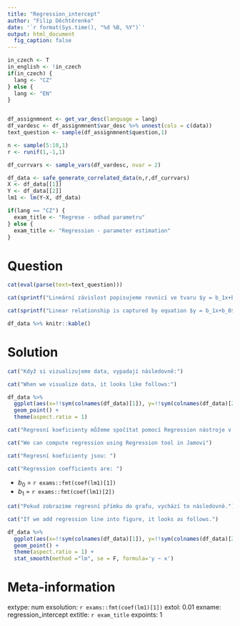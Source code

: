 ```yaml
---
title: "Regression_intercept"
author: "Filip Děchtěrenko"
date: '`r format(Sys.time(), "%d %B, %Y")`'
output: html_document
  fig_caption: false
---
```


```r
in_czech <- T
in_english <- !in_czech
if(in_czech) {
  lang <- "CZ"
} else {
  lang <- "EN"
}
```

```r

```

```r

df_assignmnent <- get_var_desc(language = lang)
df_vardesc <- df_assignmnent$var_desc %>% unnest(cols = c(data))
text_question <- sample(df_assignmnent$question,1)

n <- sample(5:10,1)
r <- runif(1,-1,1)

df_currvars <- sample_vars(df_vardesc, nvar = 2)

df_data <- safe_generate_correlated_data(n,r,df_currvars)
X <- df_data[[1]]
Y <- df_data[[2]]
lm1 <- lm(Y~X, df_data)

if(lang == "CZ") {
  exam_title <- "Regrese - odhad parametru"
} else {
  exam_title <- "Regression - parameter estimation"
}

```



Question
========
```r
cat(eval(parse(text=text_question)))
```

```r
cat(sprintf("Lineární závislost popisujeme rovnicí ve tvaru $y = b_1x+b_0$. Spočítejte regresní koeficient $b_0$ přímky předpovídající proměnnou '%s' v závislosti na proměnné '%s'. Data vypadají následovně:", df_currvars$name[2], df_currvars$name[1]))
```

```r
cat(sprintf("Linear relationship is captured by equation $y = b_1x+b_0$. Compute regression coefficient $b_0$ for the line predicting variable '%s' from variable '%s'. Data looks as follows:", df_currvars$name[2], df_currvars$name[1]))
```



```r
df_data %>% knitr::kable()
```

Solution
========

```r
cat("Když si vizualizujeme data, vypadají následovně:")
```

```r
cat("When we visualize data, it looks like follows:")
```


```r
df_data %>% 
  ggplot(aes(x=!!sym(colnames(df_data)[1]), y=!!sym(colnames(df_data)[2]))) +
  geom_point() + 
  theme(aspect.ratio = 1)
```


```r
cat("Regresní koeficienty můžeme spočítat pomocí Regression nástroje v Jamovi")
```

```r
cat("We can compute regression using Regression tool in Jamovi")
```



```r
cat("Regresní koeficienty jsou: ")
```

```r
cat("Regression coefficients are: ")
```

* $b_0$ = `r exams::fmt(coef(lm1)[1])`
* $b_1$ = `r exams::fmt(coef(lm1)[2])`


```r
cat("Pokud zobrazíme regresní přímku do grafu, vychází to následovně.")
```

```r
cat("If we add regression line into figure, it looks as follows.")
```

```r
df_data %>% 
  ggplot(aes(x=!!sym(colnames(df_data)[1]), y=!!sym(colnames(df_data)[2]))) +
  geom_point() + 
  theme(aspect.ratio = 1) +
  stat_smooth(method ="lm", se = F, formula='y ~ x')

```



Meta-information
================
extype: num
exsolution: `r exams::fmt(coef(lm1)[1])`
extol: 0.01
exname: regression_intercept
extitle: `r exam_title`
expoints: 1
